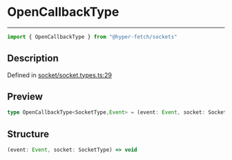 

# OpenCallbackType

<div class="api-docs__separator" data-reactroot="">

---

</div><div class="api-docs__import" data-reactroot="">

```ts
import { OpenCallbackType } from "@hyper-fetch/sockets"
```

</div><div class="api-docs__section">

## Description

</div><div class="api-docs__description"><span class="api-docs__do-not-parse">



</span></div><p class="api-docs__definition">

Defined in [socket/socket.types.ts:29](https://github.com/BetterTyped/hyper-fetch/blob/3f01c37e/packages/sockets/src/socket/socket.types.ts#L29)

</p><div class="api-docs__section">

## Preview

</div><div class="api-docs__preview type single">

```ts
type OpenCallbackType<SocketType,Event> = (event: Event, socket: SocketType) => void;
```

</div><div class="api-docs__section">

## Structure

</div><div class="api-docs__returns">

```ts
(event: Event, socket: SocketType) => void
```

</div>